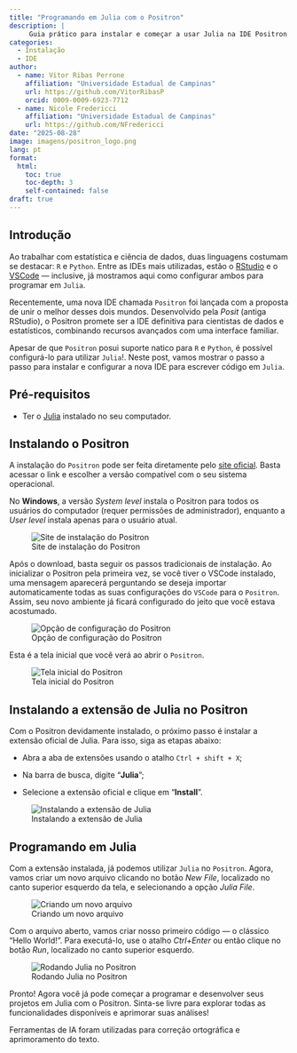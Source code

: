 ```yaml
---
title: "Programando em Julia com o Positron"
description: |
     Guia prático para instalar e começar a usar Julia na IDE Positron
categories:
  - Instalação
  - IDE
author:
  - name: Vitor Ribas Perrone
    affiliation: "Universidade Estadual de Campinas"
    url: https://github.com/VitorRibasP
    orcid: 0009-0009-6923-7712
  - name: Nicole Fredericci
    affiliation: "Universidade Estadual de Campinas"
    url: https://github.com/NFredericci
date: "2025-08-28"
image: imagens/positron_logo.png
lang: pt
format:
  html:
    toc: true
    toc-depth: 3
    self-contained: false
draft: true
---
```


## Introdução


::: {.justify}
Ao trabalhar com estatística e ciência de dados, duas linguagens costumam se destacar: `R` e `Python`. Entre as IDEs mais utilizadas, estão o [RStudio](https://ime.unicamp.br/julialang/Blog/julia_rstudio.html) e o [VSCode](https://ime.unicamp.br/julialang/Blog/vscode.html) — inclusive, já mostramos aqui como configurar ambos para programar em `Julia`.

Recentemente, uma nova IDE chamada `Positron` foi lançada com a proposta de unir o melhor desses dois mundos. Desenvolvido pela *Posit* (antiga RStudio), o Positron promete ser a IDE definitiva para cientistas de dados e estatísticos, combinando recursos avançados com uma interface familiar.


Apesar de que `Positron` posui suporte natico para `R` e `Python`, é possível configurá-lo para utilizar `Julia`!. Neste post, vamos mostrar o passo a passo para instalar e configurar a nova IDE para escrever código em `Julia`.
:::

## Pré-requisitos

-   Ter o [Julia](https://www.ime.unicamp.br/~juliacps/Blog/instalar_julia.html) instalado no seu computador.

## Instalando o Positron

::: {.justify}
A instalação do `Positron` pode ser feita diretamente pelo [site oficial](https://positron.posit.co/download.html). Basta acessar o link e escolher a versão compatível com o seu sistema operacional.
:::

::: {.callout-note title="Atenção!"}

No **Windows**, a versão *System level* instala o Positron para todos os usuários do computador (requer permissões de administrador), enquanto a *User level* instala apenas para o usuário atual.
:::

![Site de instalação do Positron](imagens/positron3.png)

::: {.justify}
Após o download, basta seguir os passos tradicionais de instalação. Ao inicializar o Positron pela primeira vez, se você tiver o VSCode instalado, uma mensagem aparecerá perguntando se deseja importar automaticamente todas as suas configurações do `VSCode` para o `Positron`. Assim, seu novo ambiente já ficará configurado do jeito que você estava acostumado.
:::

![Opção de configuração do Positron](imagens/positron1.png)

:::{.justify}
Esta é a tela inicial que você verá ao abrir o `Positron`.
:::

![Tela inicial do Positron](imagens/positron5.png)

## Instalando a extensão de Julia no Positron

::: {.justify}
Com o Positron devidamente instalado, o próximo passo é instalar a extensão oficial de Julia. Para isso, siga as etapas abaixo:

-   Abra a aba de extensões usando o atalho `Ctrl + shift + X`;

-   Na barra de busca, digite "**Julia**";

-   Selecione a extensão oficial e clique em "**Install**".
:::

![Instalando a extensão de Julia](imagens/positron2.png)

## Programando em Julia

::: {.justify}
Com a extensão instalada, já podemos utilizar `Julia` no `Positron`. Agora, vamos criar um novo arquivo clicando no botão *New File*, localizado no canto superior esquerdo da tela, e selecionando a opção *Julia File*.
:::

![Criando um novo arquivo](imagens/positron6.png)

::: {.justify}
Com o arquivo aberto, vamos criar nosso primeiro código — o clássico "Hello World!". Para executá-lo, use o atalho *Ctrl+Enter* ou então clique no botão *Run*, localizado no canto superior esquerdo.
:::

![Rodando Julia no Positron](imagens/positron4.png)

::: {.justify}
Pronto! Agora você já pode começar a programar e desenvolver seus projetos em Julia com o Positron. Sinta-se livre para explorar todas as funcionalidades disponíveis e aprimorar suas análises! 
:::

::: callout-note
Ferramentas de IA foram utilizadas para correção ortográfica e aprimoramento do texto.
:::

